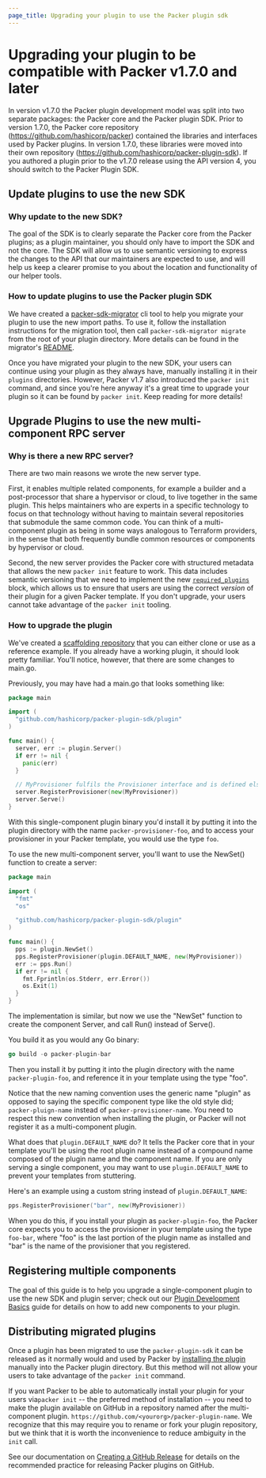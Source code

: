```yaml
---
page_title: Upgrading your plugin to use the Packer plugin sdk
---
```


# Upgrading your plugin to be compatible with Packer v1.7.0 and later

In version v1.7.0 the Packer plugin development model was split into two separate packages: the Packer core
and the Packer plugin SDK. Prior to version 1.7.0, the Packer core repository (https://github.com/hashicorp/packer) contained the libraries and interfaces used by Packer plugins. In version 1.7.0, these libraries were moved into their own repository (https://github.com/hashicorp/packer-plugin-sdk). If you authored a plugin prior to the v1.7.0 release using the API version 4, you should switch to the Packer Plugin SDK.

## Update plugins to use the new SDK

### Why update to the new SDK?

The goal of the SDK is to clearly separate the Packer core from the Packer plugins; as a plugin maintainer, you should only have to import the SDK and not the core. The SDK will allow us to use semantic versioning to express the changes to the API that our maintainers are expected to use, and will help us keep a clearer promise to you about the location and functionality of our helper tools.

### How to update plugins to use the Packer plugin SDK

We have created a [packer-sdk-migrator](https://github.com/hashicorp/packer-sdk-migrator) cli tool to help you migrate your plugin to use the new import paths. To use it, follow the installation instructions for the migration tool, then call `packer-sdk-migrator migrate` from the root of your plugin directory. More details can be found in the migrator's [README](https://github.com/hashicorp/packer-sdk-migrator/blob/main/README.md).

Once you have migrated your plugin to the new SDK, your users can continue using your plugin as they always have, manually installing it in their `plugins` directories. However, Packer v1.7 also introduced the `packer init` command, and since you're here anyway it's a great time to upgrade your plugin so it can be found by `packer init`. Keep reading for more details!

## Upgrade Plugins to use the new multi-component RPC server

### Why is there a new RPC server?

There are two main reasons we wrote the new server type.

First, it enables multiple related components, for example a builder and a post-processor that share a hypervisor or cloud, to live together in the same plugin. This helps maintainers who are experts in a specific technology to focus on that technology without having to maintain several repositories that submodule the same common code. You can think of a multi-component plugin as being in some ways analogous to Terraform providers, in the sense that both frequently bundle common resources or components by hypervisor or cloud.

Second, the new server provides the Packer core with structured metadata that allows the new `packer init` feature to work. This data includes semantic versioning that we need to implement the new [`required_plugins`](/docs/templates/hcl_templates/blocks/packer#specifying-plugin-requirements) block, which allows us to ensure that users are using the correct _version_ of their plugin for a given Packer template. If you don't upgrade, your users cannot take advantage of the `packer init` tooling.

### How to upgrade the plugin

We've created a [scaffolding repository](https://github.com/hashicorp/packer-plugin-scaffolding/) that you can either clone or use as a reference example. If you already have a working plugin, it should look pretty familiar. You'll notice, however, that there are some changes to main.go.

Previously, you may have had a main.go that looks something like:

```go
package main

import (
  "github.com/hashicorp/packer-plugin-sdk/plugin"
)

func main() {
  server, err := plugin.Server()
  if err != nil {
    panic(err)
  }

  // MyProvisioner fulfils the Provisioner interface and is defined elsewhere
  server.RegisterProvisioner(new(MyProvisioner))
  server.Serve()
}

```

With this single-component plugin binary you'd install it by putting it into the plugin directory with the name `packer-provisioner-foo`, and to access your provisioner in your Packer template, you would use the type `foo`.

To use the new multi-component server, you'll want to use the NewSet() function to create a server:

```go
package main

import (
  "fmt"
  "os"

  "github.com/hashicorp/packer-plugin-sdk/plugin"
)

func main() {
  pps := plugin.NewSet()
  pps.RegisterProvisioner(plugin.DEFAULT_NAME, new(MyProvisioner))
  err := pps.Run()
  if err != nil {
    fmt.Fprintln(os.Stderr, err.Error())
    os.Exit(1)
  }
}

```

The implementation is similar, but now we use the "NewSet" function to create the component Server, and call Run() instead of Serve().

You build it as you would any Go binary:

```go
go build -o packer-plugin-bar
```

Then you install it by putting it into the plugin directory with the name `packer-plugin-foo`, and reference it in your template using the type "foo".

Notice that the new naming convention uses the generic name "plugin" as opposed to saying the specific component type like the old style did; `packer-pluign-name` instead of `packer-provisioner-name`. You need to respect this new convention when installing the plugin, or Packer will not register it as a multi-component plugin.

What does that `plugin.DEFAULT_NAME` do? It tells the Packer core that in your template you'll be using the root plugin name instead of a compound name composed of the plugin name and the component name. If you are only serving a single component, you may want to use `plugin.DEFAULT_NAME` to prevent your templates from stuttering.

Here's an example using a custom string instead of `plugin.DEFAULT_NAME`:

```go
pps.RegisterProvisioner("bar", new(MyProvisioner))
```

When you do this, if you install your plugin as `packer-plugin-foo`, the Packer core expects you to access the provisioner in your template using the type `foo-bar`, where "foo" is the last portion of the plugin name as installed and "bar" is the name of the provisioner that you registered.

## Registering multiple components

The goal of this guide is to help you upgrade a single-component plugin to use the new SDK and plugin server; check out our [Plugin Development Basics](/docs/plugins/creation#plugin-development-basics) guide for details on how to add new components to your plugin.

## Distributing migrated plugins

Once a plugin has been migrated to use the `packer-plugin-sdk` it can be released as it normally would and used by Packer by [installing the plugin](/docs/plugins#installing-plugins) manually into the Packer plugin directory. But this method will not allow your users to take advantage of the `packer init` command.

If you want Packer to be able to automatically install your plugin for your users via`packer init` -- the preferred method of installation -- you need to make the plugin available on GitHub in a repository named after the multi-component plugin. `https://github.com/<yourorg>/packer-plugin-name`. We recognize that this may require you to rename or fork your plugin repository, but we think that it is worth the inconvenience to reduce ambiguity in the `init` call.

See our documentation on [Creating a GitHub Release](/docs/plugins/creation#creating-a-github-release) for details on the recommended practice for releasing Packer plugins on GitHub.
